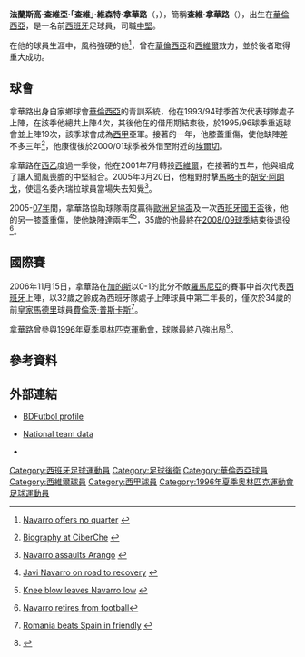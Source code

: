 {{noteta
|G1=足球
|G2=西甲
|T=zh-hans:哈维·纳瓦罗;zh-hk:查維·拿華路;zh-tw:哈維·納瓦羅;
|1=zh-hans:哈维·纳瓦罗;zh-hk:查維·拿華路;zh-tw:哈維·納瓦羅;
|2=zh-hans:纳瓦罗;zh-hk:拿華路;zh-tw:納瓦羅;
|3=zh-hans:弗朗西斯科·哈维尔·「哈维」·维森特·纳瓦罗;zh-hk:法蘭斯高·查維亞·「查維」·維森特·拿華路;zh-tw:弗朗西斯科·哈維爾·「哈維」·維森特·納瓦羅;
|4=zh-hans:费伦茨·普斯卡什;zh-hk:費倫茨·普斯卡斯;zh-tw:費倫茨·普斯卡什;
|5=zh:瓦伦西亚;zh-hans:巴伦西亚;zh-hant:巴倫西亞;zh-hk:華倫西亞;zh-tw:瓦倫西亞;zh-mo:華倫西亞;
}}
{{Football player infobox
| playername = 查維·拿華路<br>''Javi Navarro''
| fullname = Francisco Javier Vicente Navarro
| nickname =
| dateofbirth = {{birth date and age|1974|2|6}}
| cityofbirth = [[華倫西亞|華倫西亞]]
| countryofbirth = [[西班牙|西班牙]]
| height = {{height|m=1.82}}
| currentclub = --
| clubnumber =
| position = [[中堅|中堅]]
| youthyears = ?–1993
| youthclubs = [[華倫西亞足球會|華倫西亞]]
| years = 1993–00<br>1994–95<br>2000–01<br>2001–09
| clubs = [[華倫西亞足球會|華倫西亞]]<br> → {{Link-en|CD洛格隆尼斯|CD Logroñés}}<br>[[埃爾切足球會|埃爾切]]<br>[[西維爾足球會|西維爾]]<br>'''總計'''
| caps(goals) = {{0}}41 {{0}}(0)<br>{{0}}15 {{0}}(0)<br>{{0}}33 {{0}}(0)<br>168 {{0}}(3)<br>'''275 {{0}}(3)'''
| nationalyears = 1990<br>1990–91<br>1993<br>1996<br>1996<br>2006–07
| nationalteam = {{Link-en|西班牙17歲以下國家足球隊|Spain national under-17 football team|西班牙U17}}<br>{{Link-en|18歲以下國家足球隊|Spain national under-18 football team|西班牙U18}}<br>{{Link-en|西班牙20歲以下國家足球隊|Spain national under-20 football team|西班牙U20}}<br>[[西班牙21歲以下國家足球隊|西班牙U21]]<br>[[西班牙21歲以下國家足球隊|西班牙U23]]<br>[[西班牙國家足球隊|西班牙]]
| nationalcaps(goals) = {{0|00}}7 {{0}}(0)<br>{{0|00}}9 {{0}}(0)<br>{{0|00}}3 {{0}}(0)<br>{{0|00}}2 {{0}}(0)<br>{{0|00}}3 {{0}}(0)<br>{{0|00}}4 {{0}}(0)
| pcupdate =
| ntupdate =
}}
{{spanish name 2|維森特|拿華路}}
'''法蘭斯高·查維亞·「查維」·維森特·拿華路'''（'''{{lang-es|Francisco Javier "Javi" Vicente Navarro}}'''，{{bd|1974年|2月6日|catIdx=Navarro ,Javi}}），簡稱'''查維·拿華路'''（'''{{lang-es|Javi Navarro}}'''），出生在[[華倫西亞|華倫西亞]]，是一名前[[西班牙|西班牙]]足球員，司職[[中堅|中堅]]。

在他的球員生涯中，風格強硬的他<ref>{{en}}[http://www.uefa.com/uefaeuropaleague/news/newsid=419624.html Navarro offers no quarter] {{Wayback|url=http://www.uefa.com/uefaeuropaleague/news/newsid=419624.html |date=20160303165159 }}</ref>，曾在[[華倫西亞足球會|華倫西亞]]和[[西維爾足球會|西維爾]]效力，並於後者取得重大成功。

==球會==
拿華路出身自家鄉球會[[華倫西亞足球會|華倫西亞]]的青訓系統，他在1993/94球季首次代表球隊處子上陣，在該季他總共上陣4次，其後他在{{Link-en|CD洛格隆尼斯|CD Logroñés}}的借用期結束後，於1995/96球季重返球會並上陣19次，該季球會成為[[西班牙足球甲級聯賽|西甲]]亞軍。接著的一年，他膝蓋重傷，使他缺陣差不多三年<ref>{{es icon}}[http://www.ciberche.net/histoche/player.php?id=85&show_all=1 Biography at CiberChe] {{Wayback|url=http://www.ciberche.net/histoche/player.php?id=85&show_all=1 |date=20160305011742 }}</ref>，他康復後於2000/01球季被外借至附近的[[埃爾切足球會|埃爾切]]。

拿華路在[[西班牙足球乙級聯賽|西乙]]度過一季後，他在2001年7月轉投[[西維爾足球會|西維爾]]，在接著的五年，他與{{Link-en|巴勃羅·阿爾法羅|Pablo Alfaro Armengot}}組成了讓人聞風喪膽的中堅組合。2005年3月20日，他粗野肘擊[[皇家馬略卡|馬略卡]]的[[胡安·阿朗戈|胡安·阿朗戈]]，使這名委內瑞拉球員當場失去知覺<ref>{{en}}[http://youtube.com/watch?v=kDtPPfotPLs Navarro assaults Arango] {{Wayback|url=http://youtube.com/watch?v=kDtPPfotPLs |date=20201101173704 }}</ref>。

2005-[[200|07年]]間，拿華路協助球隊兩度贏得[[歐洲足協盃|歐洲足協盃]]及一次[[西班牙國王盃|西班牙國王盃]]後，他的另一膝蓋重傷，使他缺陣達兩年<ref>{{en}}[http://www.uefa.com/uefachampionsleague/news/newsid=638246.html Javi Navarro on road to recovery] {{Wayback|url=http://www.uefa.com/uefachampionsleague/news/newsid=638246.html |date=20181207051026 }}</ref><ref>{{en}}[http://www.uefa.com/uefachampionsleague/news/newsid=564499.html Knee blow leaves Navarro low] {{Wayback|url=http://www.uefa.com/uefachampionsleague/news/newsid=564499.html |date=20181207104324 }}</ref>，35歲的他最終在[[2008年至2009年西班牙足球甲級聯賽|2008/09球季]]結束後退役<ref>{{en}}[https://web.archive.org/web/20110605025205/http://www.sportinglife.com/football/overseas/spain/news/story_get.cgi?STORY_NAME=international_feed%2F09%2F05%2F19%2FSOCCER_Spa-Sevilla_Navarro.html&TEAMHD=spain Navarro retires from football]</ref>。

==國際賽==
2006年11月15日，拿華路在[[加的斯|加的斯]]以0-1的比分不敵[[羅馬尼亞國家足球隊|羅馬尼亞]]的賽事中首次代表[[西班牙國家足球隊|西班牙]]上陣，以32歲之齡成為西班牙隊處子上陣球員中第二年長的，僅次於34歲的前[[皇家馬德里足球會|皇家馬德里]]球員[[費倫茨·普斯卡斯|費倫茨·普斯卡斯]]<ref>{{en}}[http://www.iht.com/articles/ap/2006/11/15/sports/EU_SPT_SOC_Spain_Romania.php Romania beats Spain in friendly] {{Wayback|url=http://www.iht.com/articles/ap/2006/11/15/sports/EU_SPT_SOC_Spain_Romania.php |date=20061116042602 }}</ref>。

拿華路曾參與[[1996年夏季奧林匹克運動會|1996年夏季奧林匹克運動會]]，球隊最終八強出局<ref>{{en}}{{cite web |url=http://www.fifa.com/tournaments/archive/tournament=512/edition=197142/matches/match=32242/report.html |title=Argentina - Spain |publisher=FIFA |date=1996-07-27 |accessdate=2010-07-12 |archive-date=2014-02-22 |archive-url=https://web.archive.org/web/20140222164611/http://www.fifa.com/tournaments/archive/tournament=512/edition=197142/matches/match=32242/report.html |dead-url=yes }}</ref>。
 
==參考資料==
{{reflist}}

==外部連結==
*{{en}}[http://www.bdfutbol.com/en/j/j1221.html BDFutbol profile] {{Wayback|url=http://www.bdfutbol.com/en/j/j1221.html |date=20120419065120 }}
*{{es icon}}[https://web.archive.org/web/20120229171544/http://futbol.sportec.es/seleccion/ficha_jugador.asp?j=17115&n=javi%2Fnavarro%2Ffrancisco%2Fjavier%2Fvicente%2Fnavarro National team data]
*{{en}}{{FIFA player|164459}}

{{DEFAULTSORT:Navarro, Javier}}
[[Category:西班牙足球運動員|Category:西班牙足球運動員]]
[[Category:足球後衛|Category:足球後衛]]
[[Category:華倫西亞球員|Category:華倫西亞球員]]
[[Category:西維爾球員|Category:西維爾球員]]
[[Category:西甲球員|Category:西甲球員]]
[[Category:1996年夏季奥林匹克運動會足球運動員|Category:1996年夏季奥林匹克運動會足球運動員]]